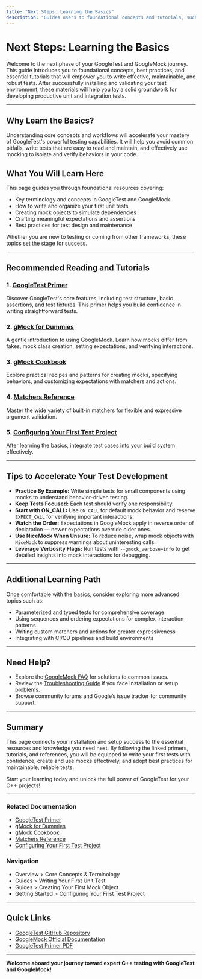 ```yaml
---
title: "Next Steps: Learning the Basics"
description: "Guides users to foundational concepts and tutorials, such as the GoogleTest Primer and best practices for writing tests. Outlines where to go after setup to begin developing robust tests."
---
```


# Next Steps: Learning the Basics

Welcome to the next phase of your GoogleTest and GoogleMock journey. This guide introduces you to foundational concepts, best practices, and essential tutorials that will empower you to write effective, maintainable, and robust tests. After successfully installing and validating your test environment, these materials will help you lay a solid groundwork for developing productive unit and integration tests.

---

## Why Learn the Basics?

Understanding core concepts and workflows will accelerate your mastery of GoogleTest's powerful testing capabilities. It will help you avoid common pitfalls, write tests that are easy to read and maintain, and effectively use mocking to isolate and verify behaviors in your code.

## What You Will Learn Here

This page guides you through foundational resources covering:

- Key terminology and concepts in GoogleTest and GoogleMock
- How to write and organize your first unit tests
- Creating mock objects to simulate dependencies
- Crafting meaningful expectations and assertions
- Best practices for test design and maintenance

Whether you are new to testing or coming from other frameworks, these topics set the stage for success.

---

## Recommended Reading and Tutorials

### 1. [GoogleTest Primer](https://github.com/google/googletest/blob/main/docs/primer.md)

Discover GoogleTest's core features, including test structure, basic assertions, and test fixtures. This primer helps you build confidence in writing straightforward tests.

### 2. [gMock for Dummies](https://github.com/google/googletest/blob/main/docs/gmock_for_dummies.md)

A gentle introduction to using GoogleMock. Learn how mocks differ from fakes, mock class creation, setting expectations, and verifying interactions.

### 3. [gMock Cookbook](https://github.com/google/googletest/blob/main/docs/gmock_cook_book.md)

Explore practical recipes and patterns for creating mocks, specifying behaviors, and customizing expectations with matchers and actions.

### 4. [Matchers Reference](https://github.com/google/googletest/blob/main/docs/reference/matchers.md)

Master the wide variety of built-in matchers for flexible and expressive argument validation.

### 5. [Configuring Your First Test Project](https://github.com/google/googletest/blob/main/docs/getting-started/installation-setup/config-first-project.md)

After learning the basics, integrate test cases into your build system effectively.

---

## Tips to Accelerate Your Test Development

- **Practice By Example:** Write simple tests for small components using mocks to understand behavior-driven testing.
- **Keep Tests Focused:** Each test should verify one responsibility.
- **Start with ON_CALL:** Use `ON_CALL` for default mock behavior and reserve `EXPECT_CALL` for verifying important interactions.
- **Watch the Order:** Expectations in GoogleMock apply in reverse order of declaration — newer expectations override older ones.
- **Use NiceMock When Unsure:** To reduce noise, wrap mock objects with `NiceMock` to suppress warnings about uninteresting calls.
- **Leverage Verbosity Flags:** Run tests with `--gmock_verbose=info` to get detailed insights into mock interactions for debugging.

---

## Additional Learning Path

Once comfortable with the basics, consider exploring more advanced topics such as:

- Parameterized and typed tests for comprehensive coverage
- Using sequences and ordering expectations for complex interaction patterns
- Writing custom matchers and actions for greater expressiveness
- Integrating with CI/CD pipelines and build environments

---

## Need Help?

- Explore the [GoogleMock FAQ](https://github.com/google/googletest/blob/main/docs/gmock_faq.md) for solutions to common issues.
- Review the [Troubleshooting Guide](https://github.com/google/googletest/blob/main/docs/getting-started/troubleshooting-learn/common-setup-issues.md) if you face installation or setup problems.
- Browse community forums and Google’s issue tracker for community support.

---

## Summary

This page connects your installation and setup success to the essential resources and knowledge you need next. By following the linked primers, tutorials, and references, you will be equipped to write your first tests with confidence, create and use mocks effectively, and adopt best practices for maintainable, reliable tests.

Start your learning today and unlock the full power of GoogleTest for your C++ projects!

---

### Related Documentation

- [GoogleTest Primer](https://github.com/google/googletest/blob/main/docs/primer.md)
- [gMock for Dummies](https://github.com/google/googletest/blob/main/docs/gmock_for_dummies.md)
- [gMock Cookbook](https://github.com/google/googletest/blob/main/docs/gmock_cook_book.md)
- [Matchers Reference](https://github.com/google/googletest/blob/main/docs/reference/matchers.md)
- [Configuring Your First Test Project](https://github.com/google/googletest/blob/main/docs/getting-started/installation-setup/config-first-project.md)

### Navigation

- Overview > Core Concepts & Terminology
- Guides > Writing Your First Unit Test
- Guides > Creating Your First Mock Object
- Getting Started > Configuring Your First Test Project

---

## Quick Links

- [GoogleTest GitHub Repository](https://github.com/google/googletest)
- [GoogleMock Official Documentation](https://google.github.io/googletest/gmock_for_dummies.html)
- [GoogleTest Primer PDF](https://github.com/google/googletest/blob/main/docs/primer.md)

---

**Welcome aboard your journey toward expert C++ testing with GoogleTest and GoogleMock!**

